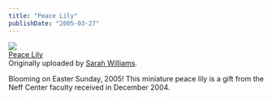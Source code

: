 ```yaml
---
title: "Peace Lily"
publishDate: "2005-03-27"
---
```


[![](images/7614982_4f04692f33_m.jpg)](http://www.flickr.com/photos/54325514@N00/7614982/ "photo sharing")  
[Peace Lily](http://www.flickr.com/photos/54325514@N00/7614982/)  
Originally uploaded by [Sarah Williams](http://www.flickr.com/people/54325514@N00/).

Blooming on Easter Sunday, 2005! This miniature peace lily is a gift from the Neff Center faculty received in December 2004.
